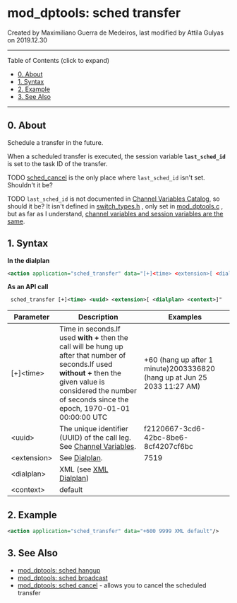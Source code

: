
# mod_dptools: sched transfer 

 Created by  Maximiliano Guerra de Medeiros, last modified by  Attila Gulyas on 2019.12.30

---

Table of Contents (click to expand)

* [0\. About](#-freeswitch--mod_dptools-sched-transfer-)
* [1\. Syntax](#1-syntax)
* [2\. Example](#2-example)
* [3\. See Also](#3-see-also)

---

## 0\. About

Schedule a transfer in the future.

When a scheduled transfer is executed, the session variable **`last_sched_id`** is set to the task ID of the transfer.

TODO [sched\_cancel](./6587049.mdx#0-about) is the only place where `last_sched_id` isn't set. Shouldn't it be?

TODO `last_sched_id` is not documented in [Channel Variables Catalog](../../../Channel-Variables-Catalog/index.mdx#comments), so should it be? It isn't defined in [switch\_types.h](https://github.com/signalwire/freeswitch/blob/master/src/include/switch%5Ftypes.h) , only set in [mod\_dptools.c](https://github.com/signalwire/freeswitch/blob/master/src/mod/applications/mod%5Fdptools/mod%5Fdptools.c) , but as far as I understand, [channel variables and session variables are the same](../../Community/Contributing-Code/Creating-New-Modules/9634354.mdx#0-about).

## 1\. Syntax

**In the dialplan**

```xml
<action application="sched_transfer" data="[+]<time> <extension>[ <dialplan> <context>]" />
```

**As an API call**

```xml
 sched_transfer [+]<time> <uuid> <extension>[ <dialplan> <context>]"
```

  
| Parameter   | Description                                                                                                                                                                                                           | Examples                                                                 |
| ----------- | --------------------------------------------------------------------------------------------------------------------------------------------------------------------------------------------------------------------- | ------------------------------------------------------------------------ |
| \[+\]&lt;time> | Time in seconds.If used **with +** then the call will be hung up after that number of seconds.If used **without +** then the given value is considered the number of seconds since the epoch, 1970-01-01 00:00:00 UTC | +60 (hang up after 1 minute)2003336820 (hang up at Jun 25 2033 11:27 AM) |
| &lt;uuid>      | The unique identifier (UUID) of the call leg. See [Channel Variables](../../Dialplan/Channel-Variables_16352493.mdx#about).                                                                                                             | f2120667-3cd6-42bc-8be6-8cf4207cf6bc                                     |
| &lt;extension> | See [Dialplan](../../Dialplan/index.mdx#0-about).                                                                                                                                                                              | 7519                                                                     |
| &lt;dialplan>  | XML (see [XML Dialplan](../../Dialplan/XML-Dialplan/index.mdx#about))                                                                                                                                                                 |                                                                          |
| &lt;context>   | default                                                                                                                                                                                                               |                                                                          |

## 2\. Example

```xml
<action application="sched_transfer" data="+600 9999 XML default"/>
```

## 3\. See Also

* [mod\_dptools: sched hangup](./6587061.mdx#0-about)
* [mod\_dptools: sched broadcast](./6587042.mdx#0-about)
* [mod\_dptools: sched cancel](./6587049.mdx#0-about) \- allows you to cancel the scheduled transfer

  

